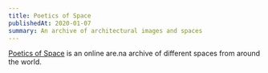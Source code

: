 ```yaml
---
title: Poetics of Space
publishedAt: 2020-01-07
summary: An archive of architectural images and spaces
---
```


[Poetics of Space](https://shadows.tom.so) is an online are.na archive of different spaces from around the world.

<Arena channelSlug="poetics-of-space-gvdouhcpye0" />
